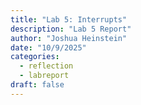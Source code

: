```yaml
---
title: "Lab 5: Interrupts"
description: "Lab 5 Report"
author: "Joshua Heinstein"
date: "10/9/2025"
categories:
  - reflection
  - labreport
draft: false
---
```

